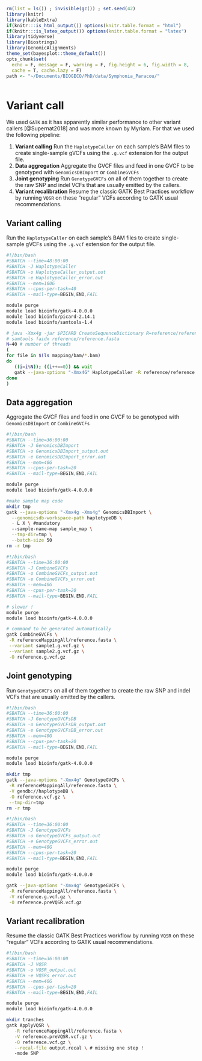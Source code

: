 ```r
rm(list = ls()) ; invisible(gc()) ; set.seed(42)
library(knitr)
library(kableExtra)
if(knitr:::is_html_output()) options(knitr.table.format = "html") 
if(knitr:::is_latex_output()) options(knitr.table.format = "latex") 
library(tidyverse)
library(Biostrings)
library(GenomicAlignments)
theme_set(bayesplot::theme_default())
opts_chunk$set(
  echo = F, message = F, warning = F, fig.height = 6, fig.width = 8,
  cache = T, cache.lazy = F)
path <- "~/Documents/BIOGECO/PhD/data/Symphonia_Paracou/"
```

```r
```

# Variant call

We used `GATK` as it has apparently similar performance to other variant callers [@Supernat2018] and was more known by Myriam. For that we used the following pipeline:

1. __Variant calling__ Run the `HaplotypeCaller` on each sample's BAM files to create single-sample gVCFs using the `.g.vcf` extension for the output file.
1. __Data aggregation__ Aggregate the GVCF files and feed in one GVCF to be genotyped with `GenomicsDBImport` or `CombineGVCFs`
1. __Joint genotyping__ Run `GenotypeGVCFs` on all of them together to create the raw SNP and indel VCFs that are usually emitted by the callers.
1. __Variant recalibration__ Resume the classic GATK Best Practices workflow by running `VQSR` on these "regular" VCFs according to GATK usual recommendations.

## Variant calling

Run the `HaplotypeCaller` on each sample's BAM files to create single-sample gVCFs using the `.g.vcf` extension for the output file.

```bash
#!/bin/bash
#SBATCH --time=48:00:00
#SBATCH -J HaplotypeCaller
#SBATCH -o HaplotypeCaller_output.out
#SBATCH -e HaplotypeCaller_error.out
#SBATCH --mem=160G
#SBATCH --cpus-per-task=40
#SBATCH --mail-type=BEGIN,END,FAIL

module purge
module load bioinfo/gatk-4.0.0.0
module load bioinfo/picard-2.14.1
module load bioinfo/samtools-1.4

# java -Xmx4g -jar $PICARD CreateSequenceDictionary R=reference/reference.fasta O=reference/reference.dict
# samtools faidx reference/reference.fasta
N=40 # number of threads
(
for file in $(ls mapping/bam/*.bam)
do 
   ((i=i%N)); ((i++==0)) && wait
   gatk --java-options "-Xmx4G" HaplotypeCaller -R reference/reference.fasta -I $file -O variantCalling/gvcf/$(basename "${file%.*}").g.vcf.gz  -ERC GVCF & 
done
)
```

## Data aggregation

Aggregate the GVCF files and feed in one GVCF to be genotyped with `GenomicsDBImport` or `CombineGVCFs`

```bash
#!/bin/bash
#SBATCH --time=36:00:00
#SBATCH -J GenomicsDBImport
#SBATCH -o GenomicsDBImport_output.out
#SBATCH -e GenomicsDBImport_error.out
#SBATCH --mem=40G
#SBATCH --cpus-per-task=20
#SBATCH --mail-type=BEGIN,END,FAIL

module purge
module load bioinfo/gatk-4.0.0.0

#make sample map code
mkdir tmp
gatk --java-options "-Xmx4g -Xms4g" GenomicsDBImport \
  --genomicsdb-workspace-path haplotypeDB \
  - L X \ #mandatory
  --sample-name-map sample_map \
  --tmp-dir=tmp \
  --batch-size 50
rm -r tmp
```

```bash
#!/bin/bash
#SBATCH --time=36:00:00
#SBATCH -J CombineGVCFs
#SBATCH -o CombineGVCFs_output.out
#SBATCH -e CombineGVCFs_error.out
#SBATCH --mem=40G
#SBATCH --cpus-per-task=20
#SBATCH --mail-type=BEGIN,END,FAIL

# slower !
module purge
module load bioinfo/gatk-4.0.0.0

# command to be generated automatically
gatk CombineGVCFs \
 -R referenceMappingAll/reference.fasta \
 --variant sample1.g.vcf.gz \
 --variant sample2.g.vcf.gz \
 -O reference.g.vcf.gz
```

## Joint genotyping

Run `GenotypeGVCFs` on all of them together to create the raw SNP and indel VCFs that are usually emitted by the callers.

```bash
#!/bin/bash
#SBATCH --time=36:00:00
#SBATCH -J GenotypeGVCFsDB
#SBATCH -o GenotypeGVCFsDB_output.out
#SBATCH -e GenotypeGVCFsDB_error.out
#SBATCH --mem=40G
#SBATCH --cpus-per-task=20
#SBATCH --mail-type=BEGIN,END,FAIL

module purge
module load bioinfo/gatk-4.0.0.0

mkdir tmp
gatk --java-options "-Xmx4g" GenotypeGVCFs \
 -R referenceMappingAll/reference.fasta \
 -V gendb://haplotypeDB \
 -O reference.vcf.gz \
 --tmp-dir=tmp
rm -r tmp
```

```bash
#!/bin/bash
#SBATCH --time=36:00:00
#SBATCH -J GenotypeGVCFs
#SBATCH -o GenotypeGVCFs_output.out
#SBATCH -e GenotypeGVCFs_error.out
#SBATCH --mem=40G
#SBATCH --cpus-per-task=20
#SBATCH --mail-type=BEGIN,END,FAIL

module purge
module load bioinfo/gatk-4.0.0.0

gatk --java-options "-Xmx4g" GenotypeGVCFs \
 -R referenceMappingAll/reference.fasta \
 -V reference.g.vcf.gz \
 -O reference.preVQSR.vcf.gz
```

## Variant recalibration

Resume the classic GATK Best Practices workflow by running `VQSR` on these "regular" VCFs according to GATK usual recommendations.

```bash
#!/bin/bash
#SBATCH --time=36:00:00
#SBATCH -J VQSR
#SBATCH -o VQSR_output.out
#SBATCH -e VQSRs_error.out
#SBATCH --mem=40G
#SBATCH --cpus-per-task=20
#SBATCH --mail-type=BEGIN,END,FAIL

module purge
module load bioinfo/gatk-4.0.0.0

mkdir tranches
gatk ApplyVQSR \
   -R referenceMappingAll/reference.fasta \
   -V reference.preVQSR.vcf.gz \
   -O reference.vcf.gz \
   --recal-file output.recal \ # missing one step !
   -mode SNP
```
